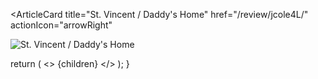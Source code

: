 <ArticleCard
  title="St. Vincent / Daddy's Home"
  href="/review/jcole4L/"
  actionIcon="arrowRight"
>

![St. Vincent / Daddy's Home](../../images/cd/jcole4L.jpg)

</ArticleCard>

  return (
    <>
      {children}
    </>
  );
}